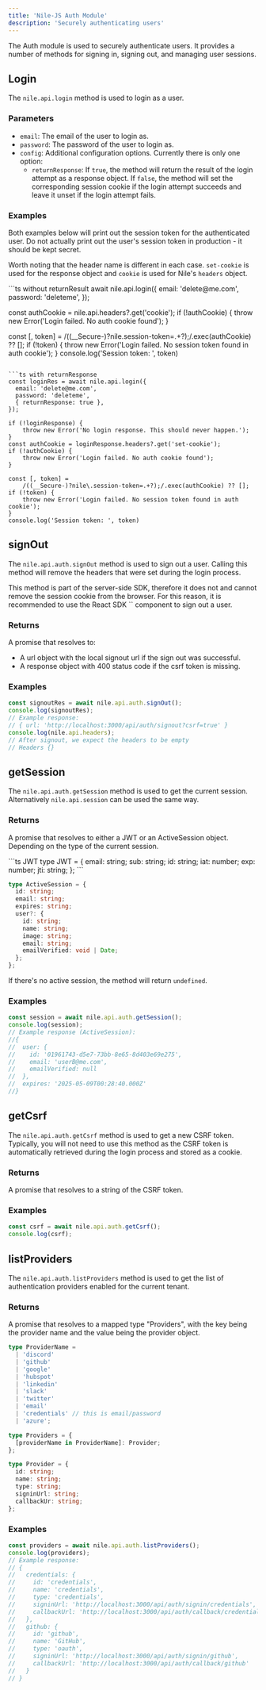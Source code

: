 ```yaml
---
title: 'Nile-JS Auth Module'
description: 'Securely authenticating users'
---
```


The Auth module is used to securely authenticate users. It provides a number of methods for signing in, signing out, and managing user sessions.

## Login

The `nile.api.login` method is used to login as a user.

### Parameters

- `email`: The email of the user to login as.
- `password`: The password of the user to login as.
- `config`: Additional configuration options. Currently there is only one option:
  - `returnResponse`: If `true`, the method will return the result of the login attempt as a response object. 
  If `false`, the method will set the corresponding session cookie if the login attempt succeeds and leave it unset if the login attempt fails.

### Examples

Both examples below will print out the session token for the authenticated user. 
Do not actually print out the user's session token in production - it should be kept secret.

Worth noting that the header name is different in each case. `set-cookie` is used for the response object and `cookie` is used for Nile's `headers` object.

<CodeGroup>
```ts without returnResult
await nile.api.login({
  email: 'delete@me.com',
  password: 'deleteme',
});

const authCookie = nile.api.headers?.get('cookie');
if (!authCookie) {
    throw new Error('Login failed. No auth cookie found');
}

const [, token] =
    /((__Secure-)?nile\.session-token=.+?);/.exec(authCookie) ?? [];
if (!token) {
    throw new Error('Login failed. No session token found in auth cookie');
}
console.log('Session token: ', token)
```

```ts with returnResponse
const loginRes = await nile.api.login({
  email: 'delete@me.com',
  password: 'deleteme',
  { returnResponse: true },
});

if (!loginResponse) {
    throw new Error('No login response. This should never happen.');
}
const authCookie = loginResponse.headers?.get('set-cookie');
if (!authCookie) {
    throw new Error('Login failed. No auth cookie found');
}

const [, token] =
    /((__Secure-)?nile\.session-token=.+?);/.exec(authCookie) ?? [];
if (!token) {
    throw new Error('Login failed. No session token found in auth cookie');
}
console.log('Session token: ', token)
```
</CodeGroup>

## signOut

The `nile.api.auth.signOut` method is used to sign out a user. Calling this method will remove the headers that were set during the login process.

<Tip>
This method is part of the server-side SDK, therefore it does not and cannot remove the session cookie from the browser.
For this reason, it is recommended to use the React SDK `<SignOutButton>` component to sign out a user.
</Tip>

### Returns

A promise that resolves to:
- A url object with the local signout url if the sign out was successful.
- A response object with 400 status code if the csrf token is missing.

### Examples

```ts signOut
const signoutRes = await nile.api.auth.signOut();
console.log(signoutRes);
// Example response:
// { url: 'http://localhost:3000/api/auth/signout?csrf=true' }
console.log(nile.api.headers);
// After signout, we expect the headers to be empty
// Headers {}
```

## getSession

The `nile.api.auth.getSession` method is used to get the current session. Alternatively `nile.api.session` can be used the same way.

### Returns

A promise that resolves to either a JWT or an ActiveSession object. Depending on the type of the current session.

<CodeGroup>
```ts JWT
type JWT = {
  email: string;
  sub: string;
  id: string;
  iat: number;
  exp: number;
  jti: string;
};
```

```ts ActiveSession
type ActiveSession = {
  id: string;
  email: string;
  expires: string;
  user?: {
    id: string;
    name: string;
    image: string;
    email: string;
    emailVerified: void | Date;
  };
};
```
</CodeGroup>

If there's no active session, the method will return `undefined`.

### Examples

```ts getSession
const session = await nile.api.auth.getSession();
console.log(session);
// Example response (ActiveSession):
//{
//  user: {
//    id: '01961743-d5e7-73bb-8e65-8d403e69e275',
//    email: 'userB@me.com',
//    emailVerified: null
//  },
//  expires: '2025-05-09T00:28:40.000Z'
//}
```

## getCsrf

The `nile.api.auth.getCsrf` method is used to get a new CSRF token. 
Typically, you will not need to use this method as the CSRF token is automatically retrieved during the login process and stored as a cookie.

### Returns

A promise that resolves to a string of the CSRF token.

### Examples

```ts getCsrf
const csrf = await nile.api.auth.getCsrf();
console.log(csrf);
```

## listProviders

The `nile.api.auth.listProviders` method is used to get the list of authentication providers enabled for the current tenant.

### Returns

A promise that resolves to a mapped type "Providers", with the key being the provider name and the value being the provider object.

```ts
type ProviderName =
  | 'discord'
  | 'github'
  | 'google'
  | 'hubspot'
  | 'linkedin'
  | 'slack'
  | 'twitter'
  | 'email'
  | 'credentials' // this is email/password
  | 'azure';

type Providers = {
  [providerName in ProviderName]: Provider;
};

type Provider = {
  id: string;
  name: string;
  type: string;
  signinUrl: string;
  callbackUr: string;
};
```

### Examples

```ts getProviders
const providers = await nile.api.auth.listProviders();
console.log(providers);
// Example response:
// {
//   credentials: {
//     id: 'credentials',
//     name: 'credentials',
//     type: 'credentials',
//     signinUrl: 'http://localhost:3000/api/auth/signin/credentials',
//     callbackUrl: 'http://localhost:3000/api/auth/callback/credentials'
//   },
//   github: {
//     id: 'github',
//     name: 'GitHub',
//     type: 'oauth',
//     signinUrl: 'http://localhost:3000/api/auth/signin/github',
//     callbackUrl: 'http://localhost:3000/api/auth/callback/github'
//   }
// }
```
